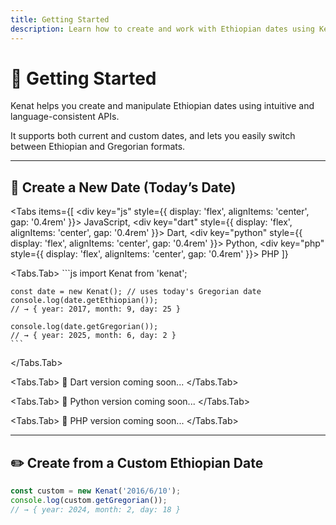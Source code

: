 ```yaml
---
title: Getting Started
description: Learn how to create and work with Ethiopian dates using Kenat.
---
```



# 🚀 Getting Started

Kenat helps you create and manipulate Ethiopian dates using intuitive and language-consistent APIs.

It supports both current and custom dates, and lets you easily switch between Ethiopian and Gregorian formats.

---

## 📆 Create a New Date (Today’s Date)

<Tabs
  items={[
    <div key="js" style={{ display: 'flex', alignItems: 'center', gap: '0.4rem' }}><SiJavascript size={16} /> JavaScript</div>,
    <div key="dart" style={{ display: 'flex', alignItems: 'center', gap: '0.4rem' }}><SiDart size={16} /> Dart</div>,
    <div key="python" style={{ display: 'flex', alignItems: 'center', gap: '0.4rem' }}><SiPython size={16} /> Python</div>,
    <div key="php" style={{ display: 'flex', alignItems: 'center', gap: '0.4rem' }}><SiPhp size={16} /> PHP</div>
  ]}
>
  <Tabs.Tab>
    ```js
    import Kenat from 'kenat';

    const date = new Kenat(); // uses today's Gregorian date
    console.log(date.getEthiopian()); 
    // → { year: 2017, month: 9, day: 25 }

    console.log(date.getGregorian());
    // → { year: 2025, month: 6, day: 2 }
    ```
  </Tabs.Tab>

  <Tabs.Tab>
    🚧 Dart version coming soon...
  </Tabs.Tab>

  <Tabs.Tab>
    🚧 Python version coming soon...
  </Tabs.Tab>

  <Tabs.Tab>
    🚧 PHP version coming soon...
  </Tabs.Tab>
</Tabs>

---

## ✏️ Create from a Custom Ethiopian Date

```js
const custom = new Kenat('2016/6/10');
console.log(custom.getGregorian());
// → { year: 2024, month: 2, day: 18 }
